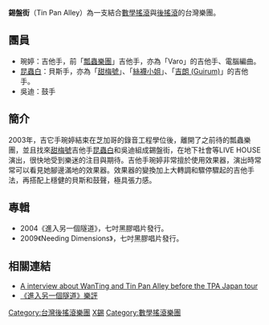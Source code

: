 {{Unreferenced|time=2021-04-07T01:47:05+00:00}}
'''錫盤街'''（Tin Pan Alley）為一支結合[[數學搖滾|數學搖滾]]與[[後搖滾|後搖滾]]的台灣樂團。

==團員==
*琬婷：吉他手，前「[[瓢蟲樂團|瓢蟲樂團]]」吉他手，亦為「Varo」的吉他手、電腦編曲。
*[[昆蟲白|昆蟲白]]：貝斯手，亦為「[[甜梅號|甜梅號]]」、「[[絲襪小姐|絲襪小姐]]」、「[[吉朗_(Guirum)|吉朗 (Guirum)]]」的吉他手。
*吳迪：鼓手

==簡介==
2003年，吉它手琬婷結束在芝加哥的錄音工程學位後，離開了之前待的瓢蟲樂團，並且找來[[甜梅號|甜梅號]]吉他手[[昆蟲白|昆蟲白]]和吳迪組成錫盤街，在地下社會等LIVE HOUSE演出，很快地受到樂迷的注目與期待。吉他手琬婷非常擅於使用效果器，演出時常常可以看見她腳邊滿地的效果器。效果器的變換加上大轉調和驟停驟起的吉他手法，再搭配上穩健的貝斯和鼓聲，極具張力感。

==專輯==
*2004《進入另一個隧道》，七吋黑膠唱片發行。
*2009《Needing Dimensions》，七吋黑膠唱片發行。

==相關連結==
*[https://web.archive.org/web/20070603054311/http://www.7inchvinyl.com/tpaaboutband.htm A interview about WanTing and Tin Pan Alley before the TPA Japan tour]
*[https://web.archive.org/web/20051107013120/http://www.7inchvinyl.com/7inchvinyl-Entering%20Another%20Tunnel.htm 《進入另一個隧道》樂評]

[[Category:台灣後搖滾樂團|Category:台灣後搖滾樂團]]
[[Category:台灣獨立搖滾樂團|X錫]]
[[Category:數學搖滾樂團|Category:數學搖滾樂團]]